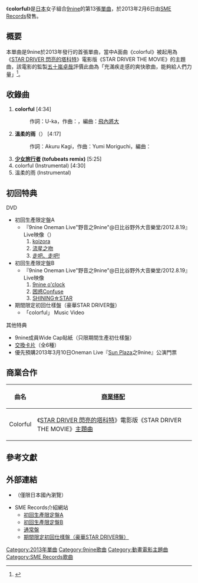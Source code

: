 {{Infobox Single 
| Name           = colorful
| Artist         = [[9nine|9nine]]
| Album          = {{link-ja|CUE (專輯)|CUE (9nineのアルバム)|CUE}}
| Cover        = colorful_9nine.jpg
| Caption        = 初回生產限定盤A封面
| A-side         =
| B-side         = 溫柔的雨
| Released       = 2013年2月6日
| Format         = [[單曲|單曲]]
| Recorded       = 
| Genre          = [[J-POP|J-POP]]
| Length         = 22分40秒
| Label          = [[SME_Records|SME Records]]
| Producer       = 
| Writer         = U-ka<small>（作詞 #1）</small><br/>{{link-ja|Integral Clover|Integral Clover|巴川貴裕}}<small>（作曲 #1）</small><br/>Akuru Kagi<small>（作詞 #2）</small><br/>Yumi Moriguchi<small>（作曲 #2） </small>
| Reviews        =
| Chart position = *[[Oricon公信榜|Oricon公信榜]]：
**日榜第6名<ref>{{cite web|url=http://www.oricon.co.jp/rank/js/d/2013-02-09/more/2/|title=2013年02月09日のCDシングルデイリーランキング（2013年02月09日付）|publisher=[[オリコン|オリコン]]|date=2013-02-09|accessdate=2013-02-13|archive-date=2013-02-10|archive-url=https://web.archive.org/web/20130210133822/http://www.oricon.co.jp/rank/js/d/2013-02-09/more/2/|dead-url=no}}</ref>
**週榜第13名<ref>{{cite web|url=http://www.oricon.co.jp/rank/js/w/2013-02-18/more/3/|title=CDシングル 週間ランキング-ORICON STYLE ランキング / 2013年02月04日〜2013年02月10日のCDシングル週間ランキング（2013年02月18日付）|publisher=[[オリコン|オリコン]]|date=2013-02-13|accessdate=2013-02-13|archive-date=2013-02-13|archive-url=https://web.archive.org/web/20130213022819/http://www.oricon.co.jp/rank/js/w/2013-02-18/more/3/|dead-url=no}}</ref>
| Certification  =
| Last single    = {{link-ja|White Wishes|White Wishes}}<br/>（2012年）
| This single    = '''colorful'''<br/> （2013年）
| Next single    = [[Evolution_No.9|Evolution No.9]]<br/>（2013年）
| Misc           =
}}
《'''colorful'''》是[[日本|日本]]女子組合[[9nine|9nine]]的第13張[[單曲|單曲]]，於2013年2月6日由[[SME_Records|SME Records]]發售。

== 概要 ==
本單曲是9nine於2013年發行的首張單曲，當中A面曲《colorful》被起用為《[[STAR_DRIVER_閃亮的塔科特|STAR DRIVER 閃亮的塔科特]]》電影版《STAR DRIVER THE MOVIE》的主題曲，該電影的監製[[五十嵐卓哉|五十嵐卓哉]]評價此曲為「充滿疾走感的爽快歌曲，能夠給人們力量」<ref>{{Cite news|date=2012-11-28|url=http://natalie.mu/music/news/80657|title=9nine、2013年第1弾シングルが映画「スタドラ」主題歌に|newspaper=Natalie|author=|publisher=ナターシャ|accessdate=2012-11-28|archive-date=2013-04-07|archive-url=https://web.archive.org/web/20130407060216/http://natalie.mu/music/news/80657|dead-url=no}}</ref>。

== 收錄曲 ==
# '''colorful''' [4:34]
#:作詞：U-ka，作曲：{{link-ja|Integral Clover|Integral Clover|巴川貴裕}}，編曲：[[飛內將大|飛內將大]]
# '''溫柔的雨'''（{{lang|ja|やさしい雨}}） [4:17]
#:作詞：Akuru Kagi，作曲：Yumi Moriguchi，編曲：{{link-ja|h-wonder|h-wonder}}
# '''[[少女旅行者|少女旅行者]] (tofubeats remix)''' [5:25]
# colorful (Instrumental) [4:30]
# 溫柔的雨 (Instrumental)

== 初回特典 ==
; DVD
* 初回生產限定盤A
**『9nine Oneman Live"野音之9nine"@日比谷野外大音樂堂/2012.8.19』Live映像（{{lang|ja|『9nineワンマンライブ"野音の9nine"@日比谷野外大音楽堂/2012.8.19』ライブ映像}}）
**#[[9nine_(專輯)|koizora]]
**#[[流星之吻_(9nine單曲)|流星之吻]]
**#[[流星之吻_(9nine單曲)|走吧、走吧!]]
*初回生產限定盤B
**『9nine Oneman Live"野音之9nine"@日比谷野外大音樂堂/2012.8.19』Live映像
**#[[9nine_(專輯)|9nine o'clock]]
**#[[SHINING☆STAR|困惑Confuse]]
**#[[SHINING☆STAR|SHINING☆STAR]]
*期間限定初回仕樣盤（豪華STAR DRIVER盤）
**「colorful」 Music Video

; 其他特典
*9nine成員Wide Cap貼紙（只限期間生產初仕樣盤）
*[[交換卡片|交換卡片]]（全6種）
*優先預購2013年3月10日Oneman Live『[[中野太陽廣場|Sun Plaza]]之9nine』公演門票

== 商業合作 ==
{| class="wikitable"
! 曲名 !! [[商業搭配|商業搭配]]
|-
| Colorful ||《[[STAR_DRIVER_閃亮的塔科特|STAR DRIVER 閃亮的塔科特]]》電影版《STAR DRIVER THE MOVIE》[[主題曲|主題曲]]
|}

== 參考文獻 ==
{{reflist}}

== 外部連結 ==
*{{YouTube|id = 1gnwMW3pmqk|title = 9nine 『colorful』}}（僅限日本國內瀏覽）
* SME Records介紹網站
**[http://www.sonymusic.co.jp/Music/Arch/SMER/9nine/SECL-1273/ 初回生產限定盤A]{{Wayback|url=http://www.sonymusic.co.jp/Music/Arch/SMER/9nine/SECL-1273/ |date=20140602194617 }}
**[http://www.sonymusic.co.jp/Music/Arch/SMER/9nine/SECL-1275/ 初回生產限定盤B]{{Wayback|url=http://www.sonymusic.co.jp/Music/Arch/SMER/9nine/SECL-1275/ |date=20140602195143 }}
**[http://www.sonymusic.co.jp/Music/Arch/SMER/9nine/SECL-1277/ 通常盤]{{Wayback|url=http://www.sonymusic.co.jp/Music/Arch/SMER/9nine/SECL-1277/ |date=20140602200417 }}
**[http://www.sonymusic.co.jp/Music/Arch/SMER/9nine/SECL-1278/ 期間限定初回仕樣盤（豪華STAR DRIVER盤）]{{Wayback|url=http://www.sonymusic.co.jp/Music/Arch/SMER/9nine/SECL-1278/ |date=20140605050945 }}

{{9nine}}

{{DEFAULTSORT:colorful}}

[[Category:2013年單曲|Category:2013年單曲]]
[[Category:9nine歌曲|Category:9nine歌曲]]
[[Category:動畫電影主題曲|Category:動畫電影主題曲]]
[[Category:SME_Records歌曲|Category:SME Records歌曲]]